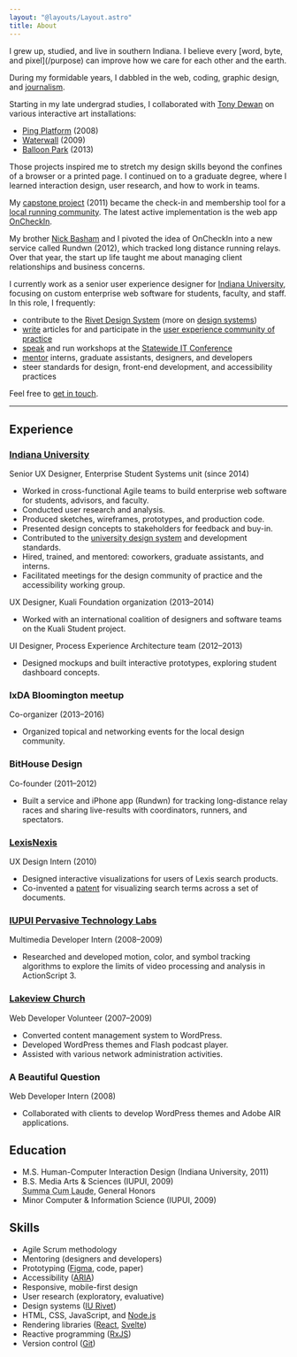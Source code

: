 ```yaml
---
layout: "@layouts/Layout.astro"
title: About
---
```


<div class="fs-2">
I grew up, studied, and live in southern Indiana. I believe every [word, byte, and pixel](/purpose) can improve how we care for each other and the earth.
</div>

During my formidable years, I dabbled in the web, coding, graphic design, and [journalism](https://v2.bash.am/portfolio/reitz-journalism/).

Starting in my late undergrad studies, I collaborated with [Tony Dewan](https://www.tonydewan.com) on various interactive art installations:

- [Ping Platform](https://v3.bash.am/portfolio/ping-platform/) (2008)
- [Waterwall](https://v3.bash.am/portfolio/waterwall/) (2009)
- [Balloon Park](http://www.balloonpark.org) (2013)

Those projects inspired me to stretch my design skills beyond the confines of a browser or a printed page. I continued on to a graduate degree, where I learned interaction design, user research, and how to work in teams.

My [capstone project](https://oncheckin.bash.am) (2011) became the check-in and membership tool for a [local running community](http://www.bfh3.com). The latest active implementation is the web app [OnCheckIn](https://oncheck.in).

My brother [Nick Basham](https://nickbasham.com) and I pivoted the idea of OnCheckIn into a new service called Rundwn (2012), which tracked long distance running relays. Over that year, the start up life taught me about managing client relationships and business concerns.

I currently work as a senior user experience designer for [Indiana University](https://uits.iu.edu), focusing on custom enterprise web software for students, faculty, and staff. In this role, I frequently:

- contribute to the [Rivet Design System](https://rivet.uits.iu.edu) (more on [design systems](/design-systems))
- [write](/notes) articles for and participate in the [user experience community of practice](https://ux.iu.edu)
- [speak](/talks) and run workshops at the [Statewide IT Conference](https://statewideit.iu.edu)
- [mentor](/mentoring) interns, graduate assistants, designers, and developers
- steer standards for design, front-end development, and accessibility practices

Feel free to [get in touch](/contact).

<hr class="fs-3" />

<div class="layout">
<div class="layout__3-5">

## Experience

### [Indiana University](https://uits.iu.edu/)

Senior UX Designer, Enterprise Student Systems unit (since 2014)

- Worked in cross-functional Agile teams to build enterprise web software for students, advisors, and faculty.
- Conducted user research and analysis.
- Produced sketches, wireframes, prototypes, and production code.
- Presented design concepts to stakeholders for feedback and buy-in.
- Contributed to the [university design system](https://rivet.iu.edu/) and development standards.
- Hired, trained, and mentored: coworkers, graduate assistants, and interns.
- Facilitated meetings for the design community of practice and the accessibility working group.

UX Designer, Kuali Foundation organization (2013–2014)

- Worked with an international coalition of designers and software teams on the Kuali Student project.

UI Designer, Process Experience Architecture team (2012–2013)

- Designed mockups and built interactive prototypes, exploring student dashboard concepts.

### IxDA Bloomington meetup

Co-organizer (2013–2016)

- Organized topical and networking events for the local design community.

### BitHouse Design

Co-founder (2011–2012)

- Built a service and iPhone app (Rundwn) for tracking long-distance relay races and sharing live-results with coordinators, runners, and spectators.

### [LexisNexis](https://www.lexisnexis.com/)

UX Design Intern (2010)

- Designed interactive visualizations for users of Lexis search products.
- Co-invented a [patent](https://www.google.com/patents/US8874569) for visualizing search terms across a set of documents.

### [IUPUI Pervasive Technology Labs](https://pti.iu.edu/)

Multimedia Developer Intern (2008–2009)

- Researched and developed motion, color, and symbol tracking algorithms to explore
the limits of video processing and analysis in ActionScript 3.

### [Lakeview Church](http://www.lakeviewchurch.org)

Web Developer Volunteer (2007–2009)

- Converted content management system to WordPress.
- Developed WordPress themes and Flash podcast player.
- Assisted with various network administration activities.

### A Beautiful Question

Web Developer Intern (2008)

- Collaborated with clients to develop WordPress themes and Adobe AIR applications.

</div>
<div class="layout__2-5">

## Education

- M.S. Human-Computer Interaction Design (<span class="u-nowrap">Indiana University</span>, 2011)
- B.S. Media Arts & Sciences (IUPUI, 2009)  
<abbr title="With Highest Honors">Summa Cum Laude</abbr>, General Honors
- Minor Computer & Information Science (IUPUI, 2009)

## Skills

- Agile Scrum methodology
- Mentoring (designers and developers)
- Prototyping ([Figma](https://www.figma.com/), code, paper)
- Accessibility ([ARIA](https://www.w3.org/TR/html-aria/))
- Responsive, mobile-first design
- User research (exploratory, evaluative)
- Design systems ([IU Rivet](https://rivet.uits.iu.edu/))
- HTML, CSS, JavaScript, and [Node.js](https://nodejs.org/)
- Rendering libraries ([React](https://facebook.github.io/react/), [Svelte](https://svelte.dev/))
- Reactive programming ([RxJS](https://rxjs.dev/))
- Version control ([Git](https://git-scm.com/))

</div>
</div>
